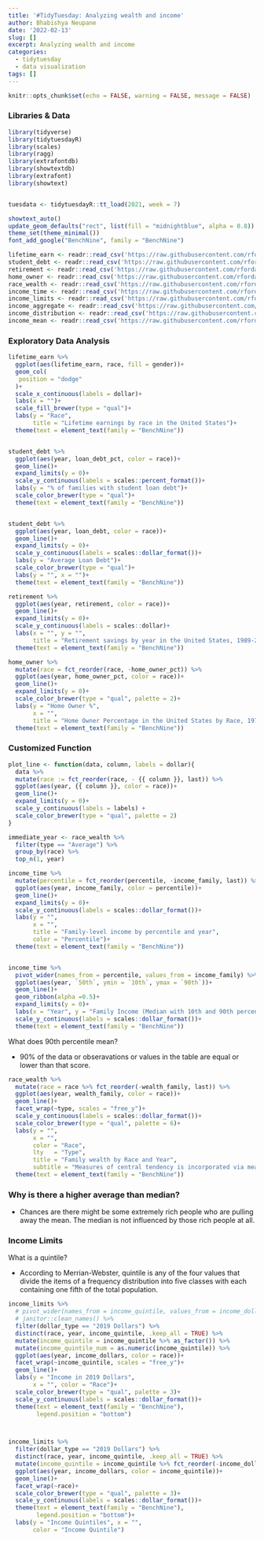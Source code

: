 ```yaml
---
title: '#TidyTuesday: Analyzing wealth and income'
author: Bhabishya Neupane
date: '2022-02-13'
slug: []
excerpt: Analyzing wealth and income
categories:
  - tidytuesday
  - data visualization
tags: []
---
```


```r
knitr::opts_chunk$set(echo = FALSE, warning = FALSE, message = FALSE)
```

### Libraries & Data
```r
library(tidyverse)
library(tidytuesdayR)
library(scales)
library(ragg)
library(extrafontdb)
library(showtextdb)
library(extrafont)
library(showtext)


tuesdata <- tidytuesdayR::tt_load(2021, week = 7)

showtext_auto()
update_geom_defaults("rect", list(fill = "midnightblue", alpha = 0.8))
theme_set(theme_minimal())
font_add_google("BenchNine", family = "BenchNine")
```

```r
lifetime_earn <- readr::read_csv('https://raw.githubusercontent.com/rfordatascience/tidytuesday/master/data/2021/2021-02-09/lifetime_earn.csv')
student_debt <- readr::read_csv('https://raw.githubusercontent.com/rfordatascience/tidytuesday/master/data/2021/2021-02-09/student_debt.csv')
retirement <- readr::read_csv('https://raw.githubusercontent.com/rfordatascience/tidytuesday/master/data/2021/2021-02-09/retirement.csv')
home_owner <- readr::read_csv('https://raw.githubusercontent.com/rfordatascience/tidytuesday/master/data/2021/2021-02-09/home_owner.csv')
race_wealth <- readr::read_csv('https://raw.githubusercontent.com/rfordatascience/tidytuesday/master/data/2021/2021-02-09/race_wealth.csv')
income_time <- readr::read_csv('https://raw.githubusercontent.com/rfordatascience/tidytuesday/master/data/2021/2021-02-09/income_time.csv')
income_limits <- readr::read_csv('https://raw.githubusercontent.com/rfordatascience/tidytuesday/master/data/2021/2021-02-09/income_limits.csv')
income_aggregate <- readr::read_csv('https://raw.githubusercontent.com/rfordatascience/tidytuesday/master/data/2021/2021-02-09/income_aggregate.csv')
income_distribution <- readr::read_csv('https://raw.githubusercontent.com/rfordatascience/tidytuesday/master/data/2021/2021-02-09/income_distribution.csv')
income_mean <- readr::read_csv('https://raw.githubusercontent.com/rfordatascience/tidytuesday/master/data/2021/2021-02-09/income_mean.csv')
```


### Exploratory Data Analysis

```r

lifetime_earn %>% 
  ggplot(aes(lifetime_earn, race, fill = gender))+
  geom_col(
   position = "dodge"
  )+
  scale_x_continuous(labels = dollar)+
  labs(x = "")+
  scale_fill_brewer(type = "qual")+
  labs(y = "Race",
       title = "Lifetime earnings by race in the United States")+
  theme(text = element_text(family = "BenchNine"))


student_debt %>% 
  ggplot(aes(year, loan_debt_pct, color = race))+
  geom_line()+
  expand_limits(y = 0)+
  scale_y_continuous(labels = scales::percent_format())+
  labs(y = "% of families with student loan debt")+
  scale_color_brewer(type = "qual")+
  theme(text = element_text(family = "BenchNine"))


student_debt %>% 
  ggplot(aes(year, loan_debt, color = race))+
  geom_line()+
  expand_limits(y = 0)+
  scale_y_continuous(labels = scales::dollar_format())+
  labs(y = "Average Loan Debt")+
  scale_color_brewer(type = "qual")+
  labs(y = "", x = "")+
  theme(text = element_text(family = "BenchNine"))

retirement %>% 
  ggplot(aes(year, retirement, color = race))+
  geom_line()+
  expand_limits(y = 0)+
  scale_y_continuous(labels = scales::dollar)+
  labs(x = "", y = "",
       title = "Retirement savings by year in the United States, 1989-2016")+
  theme(text = element_text(family = "BenchNine"))

home_owner %>%
  mutate(race = fct_reorder(race, -home_owner_pct)) %>% 
  ggplot(aes(year, home_owner_pct, color = race))+
  geom_line()+
  expand_limits(y = 0)+
  scale_color_brewer(type = "qual", palette = 2)+
  labs(y = "Home Owner %", 
       x = "", 
       title = "Home Owner Percentage in the United States by Race, 1976-2016")+
  theme(text = element_text(family = "BenchNine"))
```

### Customized Function

```r
plot_line <- function(data, column, labels = dollar){
  data %>% 
  mutate(race := fct_reorder(race, - {{ column }}, last)) %>% 
  ggplot(aes(year, {{ column }}, color = race))+
  geom_line()+
  expand_limits(y = 0)+
  scale_y_continuous(labels = labels) +
  scale_color_brewer(type = "qual", palette = 2)
}
```


```r

immediate_year <- race_wealth %>% 
  filter(type == "Average") %>% 
  group_by(race) %>% 
  top_n(1, year)
```


```r
income_time %>% 
  mutate(percentile = fct_reorder(percentile, -income_family, last)) %>% 
  ggplot(aes(year, income_family, color = percentile))+
  geom_line()+
  expand_limits(y = 0)+
  scale_y_continuous(labels = scales::dollar_format())+
  labs(y = "",
       x = "",
       title = "Family-level income by percentile and year",
       color = "Percentile")+
  theme(text = element_text(family = "BenchNine"))


income_time %>% 
  pivot_wider(names_from = percentile, values_from = income_family) %>%
  ggplot(aes(year, `50th`, ymin = `10th`, ymax = `90th`))+
  geom_line()+
  geom_ribbon(alpha =0.5)+
  expand_limits(y = 0)+
  labs(x = "Year", y = "Family Income (Median with 10th and 90th percentile)")+
  scale_y_continuous(labels = scales::dollar_format())+
  theme(text = element_text(family = "BenchNine"))

```

What does 90th percentile mean?

- 90% of the data or obseravations or values in the table are equal or lower than that score. 

```r

race_wealth %>% 
  mutate(race = race %>% fct_reorder(-wealth_family, last)) %>% 
  ggplot(aes(year, wealth_family, color = race))+
  geom_line()+
  facet_wrap(~type, scales = "free_y")+
  scale_y_continuous(labels = scales::dollar_format())+
  scale_color_brewer(type = "qual", palette = 6)+
  labs(y = "", 
       x = "", 
       color = "Race",
       lty   = "Type", 
       title = "Family wealth by Race and Year",
       subtitle = "Measures of central tendency is incorporated via mean and median")+
  theme(text = element_text(family = "BenchNine"))
```


### Why is there a higher average than median? 
- Chances are there might be some extremely rich people who are pulling away the mean. The median is not influenced by those rich people at all. 


### Income Limits

What is a quintile? 

- According to Merrian-Webster, quintile is any of the four values that divide the items of a frequency distribution into five classes with each containing one fifth of the total population. 

```r
income_limits %>% 
  # pivot_wider(names_from = income_quintile, values_from = income_dollars) %>% 
  # janitor::clean_names() %>% 
  filter(dollar_type == "2019 Dollars") %>% 
  distinct(race, year, income_quintile, .keep_all = TRUE) %>% 
  mutate(income_quintile = income_quintile %>% as_factor()) %>% 
  mutate(income_quintile_num = as.numeric(income_quintile)) %>% 
  ggplot(aes(year, income_dollars, color = race))+
  facet_wrap(~income_quintile, scales = "free_y")+
  geom_line()+
  labs(y = "Income in 2019 Dollars", 
       x = "", color = "Race")+
  scale_color_brewer(type = "qual", palette = 3)+
  scale_y_continuous(labels = scales::dollar_format())+
  theme(text = element_text(family = "BenchNine"),
        legend.position = "bottom")



income_limits %>% 
  filter(dollar_type == "2019 Dollars") %>% 
  distinct(race, year, income_quintile, .keep_all = TRUE) %>% 
  mutate(income_quintile = income_quintile %>% fct_reorder(-income_dollars, last)) %>% 
  ggplot(aes(year, income_dollars, color = income_quintile))+
  geom_line()+
  facet_wrap(~race)+
  scale_color_brewer(type = "qual", palette = 3)+
  scale_y_continuous(labels = scales::dollar_format())+
  theme(text = element_text(family = "BenchNine"),
        legend.position = "bottom")+
  labs(y = "Income Quintiles", x = "",
       color = "Income Quintile")

```



